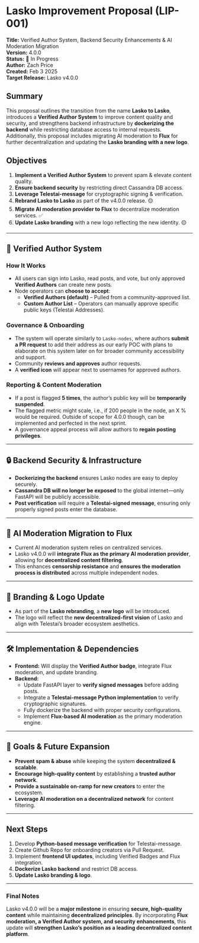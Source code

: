 # **Lasko Improvement Proposal (LIP-001)**

**Title:** Verified Author System, Backend Security Enhancements & AI Moderation Migration  
**Version:** 4.0.0  
**Status:** 🚧 In Progress   
**Author:** Zach Price  
**Created:** Feb 3 2025  
**Target Release:** Lasko v4.0.0

## **Summary**

This proposal outlines the transition from the name **Lasko to Lasko**, introduces a **Verified Author System** to improve content quality and security, and strengthens backend infrastructure by **dockerizing the backend** while restricting database access to internal requests. Additionally, this proposal includes migrating AI moderation to **Flux** for further decentralization and updating the **Lasko branding with a new logo**.

## **Objectives**

1. **Implement a Verified Author System** to prevent spam & elevate content quality.
2. **Ensure backend security** by restricting direct Cassandra DB access.
3. **Leverage Telestai-message** for cryptographic signing & verification.
4. **Rebrand Lasko to Lasko** as part of the v4.0.0 release. 🟡
5. **Migrate AI moderation provider to Flux** to decentralize moderation services. ✅
6. **Update Lasko branding** with a new logo reflecting the new identity. 🟡

---

## **📌 Verified Author System**

### **How It Works**

- All users can sign into Lasko, read posts, and vote, but only approved **Verified Authors** can create new posts.
- Node operators can **choose to accept**:
    - **Verified Authors (default)** – Pulled from a community-approved list.
    - **Custom Author List** – Operators can manually approve specific public keys (Telestai Addresses).

### **Governance & Onboarding**

- The system will operate similarly to `Lasko-nodes`, where authors **submit a PR request** to add their address as our early POC with plans to elaborate on this system later on for broader community accessibility and support.
- Community **reviews and approves** author requests.
- A **verified icon** will appear next to usernames for approved authors.

### **Reporting & Content Moderation**

- If a post is flagged **5 times**, the author’s public key will be **temporarily suspended**.
- The flagged metric might scale, i.e., if 200 people in the node, an X % would be required. Outside of scope for 4.0.0 though, can be implemented and perfected in the next sprint.
- A governance appeal process will allow authors to **regain posting privileges**.

---

## **🔒 Backend Security & Infrastructure**

- **Dockerizing the backend** ensures Lasko nodes are easy to deploy securely.
- **Cassandra DB will no longer be exposed** to the global internet—only FastAPI will be publicly accessible.
- **Post verification** will require a **Telestai-signed message**, ensuring only properly signed posts enter the database.

---

## **🤖 AI Moderation Migration to Flux**

- Current AI moderation system relies on centralized services.
- Lasko v4.0.0 will **integrate Flux as the primary AI moderation provider**, allowing for **decentralized content filtering**.
- This enhances **censorship resistance** and **ensures the moderation process is distributed** across multiple independent nodes.

---

## **🎨 Branding & Logo Update**

- As part of the **Lasko rebranding**, a **new logo** will be introduced.
- The logo will reflect the **new decentralized-first vision** of Lasko and align with Telestai’s broader ecosystem aesthetics.

---

## **🛠 Implementation & Dependencies**

- **Frontend:** Will display the **Verified Author badge**, integrate Flux moderation, and update branding.
- **Backend:**
    - Update FastAPI layer to **verify signed messages** before adding posts.
    - Integrate a **Telestai-message Python implementation** to verify cryptographic signatures.
    - Fully dockerize the backend with proper security configurations.
    - Implement **Flux-based AI moderation** as the primary moderation engine.

---

## **🚀 Goals & Future Expansion**

- **Prevent spam & abuse** while keeping the system **decentralized & scalable**.
- **Encourage high-quality content** by establishing a **trusted author network**.
- **Provide a sustainable on-ramp for new creators** to enter the ecosystem.
- **Leverage AI moderation on a decentralized network** for content filtering.

---

## **Next Steps**

1. Develop **Python-based message verification** for Telestai-message.
2. Create Github Repo for onboarding creators via Pull Request.
3. Implement **frontend UI updates**, including Verified Badges and Flux integration.
4. **Dockerize Lasko backend** and restrict DB access.
5. **Update Lasko branding & logo**.

---

### **Final Notes**

Lasko v4.0.0 will be a **major milestone** in ensuring **secure, high-quality content** while maintaining **decentralized principles**. By incorporating **Flux moderation, a Verified Author system, and security enhancements**, this update will **strengthen Lasko’s position as a leading decentralized content platform**.